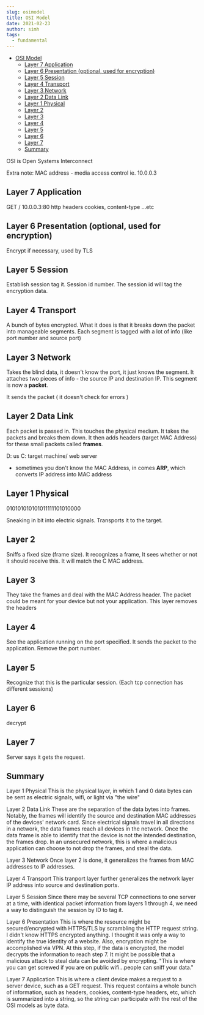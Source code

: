 ```yaml
---
slug: osimodel
title: OSI Model
date: 2021-02-23
author: simh
tags:
  - fundamental
---
```



- [OSI Model](#osi-model)
  - [Layer 7 Application](#layer-7-application)
  - [Layer 6 Presentation (optional, used for encryption)](#layer-6-presentation-optional-used-for-encryption)
  - [Layer 5 Session](#layer-5-session)
  - [Layer 4 Transport](#layer-4-transport)
  - [Layer 3 Network](#layer-3-network)
  - [Layer 2 Data Link](#layer-2-data-link)
  - [Layer 1 Physical](#layer-1-physical)
  - [Layer 2](#layer-2)
  - [Layer 3](#layer-3)
  - [Layer 4](#layer-4)
  - [Layer 5](#layer-5)
  - [Layer 6](#layer-6)
  - [Layer 7](#layer-7)
  - [Summary](#summary)


OSI is Open Systems Interconnect

Extra note:
MAC address - media access control
ie. 10.0.0.3

## Layer 7 Application 

GET / 10.0.0.3:80
http headers cookies, content-type ...etc

## Layer 6 Presentation (optional, used for encryption)

Encrypt if necessary, used by TLS

## Layer 5 Session

Establish session tag it. Session id number. The session id will tag the encryption data. 

## Layer 4 Transport

A bunch of bytes encrypted. What it does is that it breaks down the packet into manageable segments. Each segment is tagged with a lot of info (like port number and source port)

## Layer 3 Network

Takes the blind data, it doesn't know the port, it just knows the segment. It attaches two pieces of info - the source IP and destination IP. This segment is now a **packet**.

It sends the packet ( it doesn't check for errors )

## Layer 2 Data Link

Each packet is passed in. This touches the physical medium. It takes the packets and breaks them down. It then adds headers (target MAC Address) for these small packets called **frames**.

D: us
C: target machine/ web server 
  - sometimes you don't know the MAC Address, in comes **ARP**, which converts IP address into MAC address

## Layer 1 Physical

010101010101011111101010000

Sneaking in bit into electric signals. Transports it to the target.

## Layer 2

Sniffs a fixed size (frame size). It recognizes a frame, It sees whether or not it should receive this. It will match the C MAC address. 

## Layer 3

They take the frames and deal with the MAC Address header.
The packet could be meant for your device but not your application.
This layer removes the headers

## Layer 4

See the application running on the port specified. It sends the packet to the application.
Remove the port number.

## Layer 5

Recognize that this is the particular session. (Each tcp connection has different sessions)

## Layer 6

decrypt

## Layer 7

Server says it gets the request.


## Summary

Layer 1 Physical
This is the physical layer, in which 1 and 0 data bytes can be sent as electric signals, wifi, or light via "the wire"

Layer 2 Data Link
These are the separation of the data bytes into frames.
Notably, the frames will identify the source and destination MAC addresses of the devices' network card.
Since electrical signals travel in all directions in a network, the data frames reach all devices in the network.
Once the data frame is able to identify that the device is not the intended destination, the frames drop.
In an unsecured network, this is where a malicious application can choose to not drop the frames, and steal the data.

Layer 3 Network
Once layer 2 is done, it generalizes the frames from MAC addresses to IP addresses.

Layer 4 Transport
This tranport layer further generalizes the network layer IP address into source and destination ports.

Layer 5 Session
Since there may be several TCP connections to one server at a time, with identical packet information from layers 1 through 4, we need a way to distinguish the session by ID to tag it.

Layer 6 Presentation
This is where the resource might be secured/encrypted with HTTPS/TLS by scrambling the HTTP request string.
I didn't know HTTPS encrypted anything. I thought it was only a way to identify the true identity of a website.
Also, encryption might be accomplished via VPN.
At this step, if the data is encrypted, the model decrypts the information to reach step 7.
It might be possible that a malicious attack to steal data can be avoided by encrypting.
"This is where you can get screwed if you are on public wifi...people can sniff your data."

Layer 7 Application
This is where a client device makes a request to a server device, such as a GET request.
This request contains a whole bunch of information, such as headers, cookies, content-type headers, etc, which is summarized into a string, so the string can participate with the rest of the OSI models as byte data.